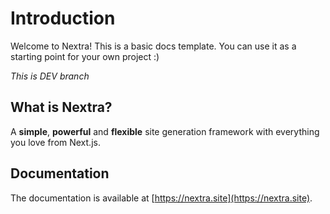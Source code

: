 # Introduction
 
Welcome to Nextra! This is a basic docs template. You can use it as a starting point for your own project :)

*This is DEV branch*

## What is Nextra?

A **simple**, **powerful** and **flexible** site generation framework with everything you love from Next.js.

## Documentation

The documentation is available at [https://nextra.site](https://nextra.site).
